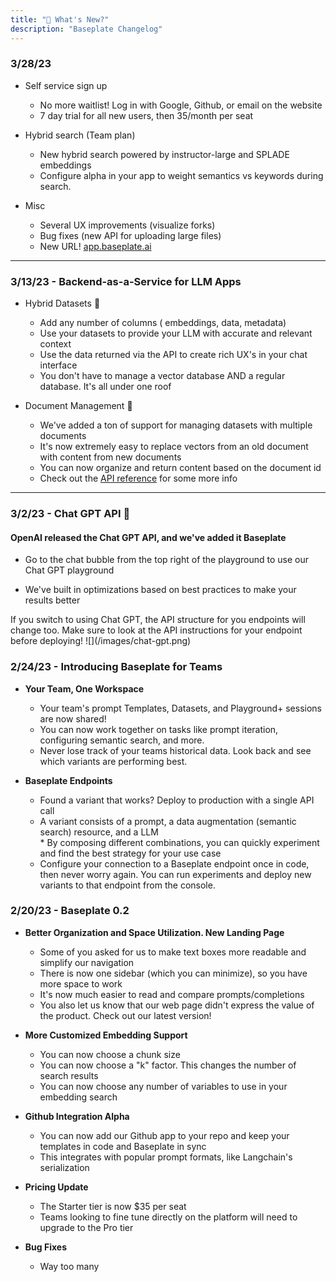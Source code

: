 ```yaml
---
title: "🍜 What's New?"
description: "Baseplate Changelog"
---
```


### **3/28/23**

- Self service sign up
  - No more waitlist! Log in with Google, Github, or email on the website
  - 7 day trial for all new users, then 35/month per seat

- Hybrid search (Team plan)
  - New hybrid search powered by instructor-large and SPLADE embeddings
  - Configure alpha in your app to weight semantics vs keywords during search.

- Misc
  - Several UX improvements (visualize forks)
  - Bug fixes (new API for uploading large files)
  - New URL! [app.baseplate.ai](https://app.baseplate.ai)

---

### **3/13/23 - Backend-as-a-Service for LLM Apps**

- Hybrid Datasets 📑

  - Add any number of columns ( embeddings, data, metadata)
  - Use your datasets to provide your LLM with accurate and relevant context
  - Use the data returned via the API to create rich UX's in your chat interface
  - You don't have to manage a vector database AND a regular database. It's all
    under one roof

- Document Management 📖

  - We've added a ton of support for managing datasets with multiple documents
  - It's now extremely easy to replace vectors from an old document with content
    from new documents
  - You can now organize and return content based on the document id
  - Check out the [API reference](/api-reference/completions) for some more info

---

### **3/2/23 - Chat GPT API** 👀

#### OpenAI released the Chat GPT API, and we've added it Baseplate

- Go to the chat bubble from the top right of the playground to use our Chat GPT
  playground

- We've built in optimizations based on best practices to make your results
  better

<Warning>
  If you switch to using Chat GPT, the API structure for you endpoints will
  change too. Make sure to look at the API instructions for your endpoint before
  deploying!
</Warning>

<Frame caption="Chat GPT API is now supported!">
  ![](/images/chat-gpt.png)
</Frame>

### 2/24/23 - Introducing Baseplate for Teams

- **Your Team, One Workspace**

  - Your team's prompt Templates, Datasets, and Playground+ sessions are now
    shared!
  - You can now work together on tasks like prompt iteration, configuring
    semantic search, and more.
  - Never lose track of your teams historical data. Look back and see which
    variants are performing best.

- **Baseplate Endpoints**
  - Found a variant that works? Deploy to production with a single API call
  - A variant consists of a prompt, a data augmentation (semantic search)
    resource, and a LLM  
     \* By composing different combinations, you can quickly experiment and find
    the best strategy for your use case
  - Configure your connection to a Baseplate endpoint once in code, then never
    worry again. You can run experiments and deploy new variants to that
    endpoint from the console.

### 2/20/23 - Baseplate 0.2

- **Better Organization and Space Utilization. New Landing Page**

  - Some of you asked for us to make text boxes more readable and simplify our
    navigation
  - There is now one sidebar (which you can minimize), so you have more space to
    work
  - It's now much easier to read and compare prompts/completions
  - You also let us know that our web page didn't express the value of the
    product. Check out our latest version!

- **More Customized Embedding Support**

  - You can now choose a chunk size
  - You can now choose a "k" factor. This changes the number of search results
  - You can now choose any number of variables to use in your embedding search

- **Github Integration Alpha**

  - You can now add our Github app to your repo and keep your templates in code
    and Baseplate in sync
  - This integrates with popular prompt formats, like Langchain's serialization

- **Pricing Update**

  - The Starter tier is now $35 per seat
  - Teams looking to fine tune directly on the platform will need to upgrade to
    the Pro tier

- **Bug Fixes**
  - Way too many
